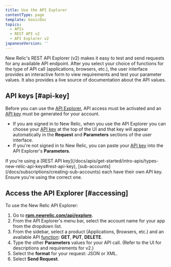 ```yaml
---
title: Use the API Explorer
contentType: page
template: basicDoc
topics:
  - APIs
  - REST API v2
  - API Explorer v2
japaneseVersion: ''
---
```


New Relic's REST API Explorer (v2) makes it easy to test and send requests for any available API endpoint. After you select your choice of functions for the type of API call (applications, browsers, etc.), the user interface provides an interactive form to view requirements and test your parameter values. It also provides a live source of documentation about the API values.

## API keys [#api-key]

Before you can use the [API Explorer](https://rpm.newrelic.com/api/explore), API access must be activated and an [API key](/docs/apis/rest-api-v2/requirements/rest-api-key) must be generated for your account.

* If you are signed in to New Relic, when you use the API Explorer you can choose your [API key](/docs/apis/rest-api-v2/getting-started/introduction-new-relic-rest-api-v2#api_key) at the top of the UI and that key will appear automatically in the **Request** and **Parameters** sections of the user interface.
* If you're not signed in to New Relic, you can paste your [API key](/docs/apis/rest-api-v2/getting-started/introduction-new-relic-rest-api-v2#api_key) into the API Explorer's **Parameters**.

<Callout variant="important">
  If you're using a [REST API key](/docs/apis/get-started/intro-apis/types-new-relic-api-keys#rest-api-key), [sub-accounts](/docs/subscriptions/creating-sub-accounts) each have their own API key. Ensure you're using the correct one.
</Callout>

## Access the API Explorer [#accessing]

To use the New Relic API Explorer:

1. Go to **[rpm.newrelic.com/api/explore](https://rpm.newrelic.com/api/explore)**.
2. From the API Explorer's menu bar, select the account name for your app from the dropdown list.
3. From the sidebar, select a product (Applications, Browsers, etc.) and an available API [function](/docs/apm/apis/api-explorer-v2/parts-api-explorer#functions): **GET**, **PUT**, **DELETE**.
4. Type the other **Parameters** values for your API call. (Refer to the UI for descriptions and requirements for v2.)
5. Select the **format** for your request: JSON or XML.
6. Select **Send Request**.
